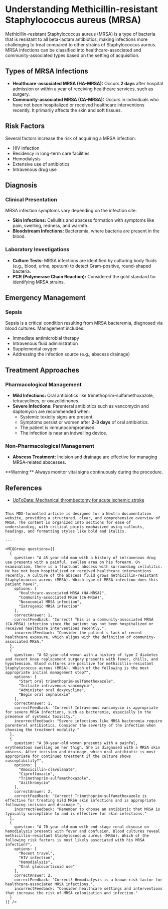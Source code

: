 
# Understanding Methicillin-resistant Staphylococcus aureus (MRSA)

Methicillin-resistant Staphylococcus aureus (MRSA) is a type of bacteria that is resistant to all beta-lactam antibiotics, making infections more challenging to treat compared to other strains of Staphylococcus aureus. MRSA infections can be classified into healthcare-associated and community-associated types based on the setting of acquisition.

## Types of MRSA Infections

- **Healthcare-associated MRSA (HA-MRSA):** Occurs **2 days** after hospital admission or within a year of receiving healthcare services, such as surgery.
- **Community-associated MRSA (CA-MRSA):** Occurs in individuals who have not been hospitalized or received healthcare interventions recently. It primarily affects the skin and soft tissues.

## Risk Factors

Several factors increase the risk of acquiring a MRSA infection:

- HIV infection
- Residency in long-term care facilities
- Hemodialysis
- Extensive use of antibiotics
- Intravenous drug use

## Diagnosis

### Clinical Presentation

MRSA infection symptoms vary depending on the infection site:

- **Skin Infections:** Cellulitis and abscess formation with symptoms like pain, swelling, redness, and warmth.
- **Bloodstream Infections:** Bacteremia, where bacteria are present in the blood.

### Laboratory Investigations

- **Culture Tests:** MRSA infections are identified by culturing body fluids (e.g., blood, urine, sputum) to detect Gram-positive, round-shaped bacteria.
- **PCR (Polymerase Chain Reaction):** Considered the gold standard for identifying MRSA strains.

## Emergency Management

### Sepsis

Sepsis is a critical condition resulting from MRSA bacteremia, diagnosed via blood cultures. Management includes:

- Immediate antimicrobial therapy
- Intravenous fluid administration
- Supplemental oxygen
- Addressing the infection source (e.g., abscess drainage)

## Treatment Approaches

### Pharmacological Management

- **Mild Infections:** Oral antibiotics like trimethoprim-sulfamethoxazole, tetracyclines, or oxazolidinones.
- **Severe Infections:** Parenteral antibiotics such as vancomycin and daptomycin are recommended when:
  - Systemic toxicity signs are present.
  - Symptoms persist or worsen after **2-3 days** of oral antibiotics.
  - The patient is immunocompromised.
  - The infection is near an indwelling device.

### Non-Pharmacological Management

- **Abscess Treatment:** Incision and drainage are effective for managing MRSA-related abscesses.

<Callout emoji="⚠️">
**Warning:** Always monitor vital signs continuously during the procedure.
</Callout>

## References

- [UpToDate: Mechanical thrombectomy for acute ischemic stroke](https://www.uptodate.com/contents/mechanical-thrombectomy-for-acute-ischemic-stroke)
```

This MDX-formatted article is designed for a Nextra documentation website, providing a structured, clear, and comprehensive overview of MRSA. The content is organized into sections for ease of understanding, with critical points emphasized using callouts, headings, and formatting styles like bold and italics.

---

<MCQGroup questions={[
  {
    question: "A 45-year-old man with a history of intravenous drug use presents with a painful, swollen area on his forearm. On examination, there is a fluctuant abscess with surrounding cellulitis. He has not been hospitalized or received healthcare interventions recently. A culture of the abscess fluid grows methicillin-resistant Staphylococcus aureus (MRSA). Which type of MRSA infection does this patient have?",
    options: [
      "Healthcare-associated MRSA (HA-MRSA)",
      "Community-associated MRSA (CA-MRSA)",
      "Nosocomial MRSA infection",
      "Iatrogenic MRSA infection"
    ],
    correctAnswer: 1,
    correctFeedback: "Correct! This is a community-associated MRSA (CA-MRSA) infection since the patient has not been hospitalized or received healthcare interventions recently.",
    incorrectFeedback: "Consider the patient's lack of recent healthcare exposure, which aligns with the definition of community-associated MRSA."
  },
  {
    question: "A 62-year-old woman with a history of type 2 diabetes and recent knee replacement surgery presents with fever, chills, and hypotension. Blood cultures are positive for methicillin-resistant Staphylococcus aureus (MRSA). Which of the following is the most appropriate initial management step?",
    options: [
      "Start oral trimethoprim-sulfamethoxazole",
      "Initiate intravenous vancomycin",
      "Administer oral doxycycline",
      "Begin oral cephalexin"
    ],
    correctAnswer: 1,
    correctFeedback: "Correct! Intravenous vancomycin is appropriate for severe MRSA infections, such as bacteremia, especially in the presence of systemic toxicity.",
    incorrectFeedback: "Severe infections like MRSA bacteremia require parenteral antibiotics. Consider the severity of the infection when choosing the treatment modality."
  },
  {
    question: "A 30-year-old woman presents with a painful, erythematous swelling on her thigh. She is diagnosed with a MRSA skin abscess. After incision and drainage, which oral antibiotic is most appropriate for continued treatment if the culture shows susceptibility?",
    options: [
      "Amoxicillin-clavulanate",
      "Ciprofloxacin",
      "Trimethoprim-sulfamethoxazole",
      "Azithromycin"
    ],
    correctAnswer: 2,
    correctFeedback: "Correct! Trimethoprim-sulfamethoxazole is effective for treating mild MRSA skin infections and is appropriate following incision and drainage.",
    incorrectFeedback: "Remember to choose an antibiotic that MRSA is typically susceptible to and is effective for skin infections."
  },
  {
    question: "A 70-year-old man with end-stage renal disease on hemodialysis presents with fever and confusion. Blood cultures reveal methicillin-resistant Staphylococcus aureus (MRSA). Which of the following risk factors is most likely associated with his MRSA infection?",
    options: [
      "Recent travel",
      "HIV infection",
      "Hemodialysis",
      "Oral glucocorticoid use"
    ],
    correctAnswer: 2,
    correctFeedback: "Correct! Hemodialysis is a known risk factor for healthcare-associated MRSA infections.",
    incorrectFeedback: "Consider healthcare settings and interventions that increase the risk of MRSA colonization and infection."
  }
]} />